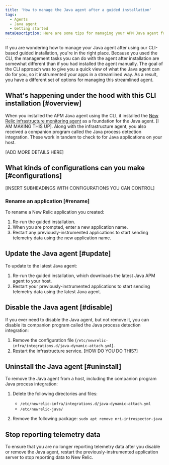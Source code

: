 ```yaml
---
title: 'How to manage the Java agent after a guided installation'
tags:
  - Agents
  - Java agent
  - Getting started
metaDescription: Here are some tips for managing your APM Java agent following the guided installation.
---
```


If you are wondering how to manage your Java agent after using our CLI-based guided installation, you're in the right place. Because you used the CLI, the management tasks you can do with the agent after installation are somewhat different than if you had installed the agent manually. The goal of the CLI approach was to give you a quick view of what the Java agent can do for you, so it instrumented your apps in a streamlined way. As a result, you have a different set of options for managing this streamlined agent.


## What's happening under the hood with this CLI installation [#overview]

When you installed the APM Java agent using the CLI, it installed the [New Relic infrastructure monitoring agent](https://docs.newrelic.com/docs/infrastructure/install-infrastructure-agent/get-started/install-infrastructure-agent/) as a foundation for the Java agent. [I AM MAKING THIS UP]. Along with the infrastructure agent, you also received a companion program called the Java process detection integration. These work in tandem to check to for Java applications on your host.

[ADD MORE DETAILS HERE]

## What kinds of configurations can you make [#configurations]

[INSERT SUBHEADINGS WITH CONFIGURATIONS YOU CAN CONTROL]

### Rename an application [#rename]

To rename a New Relic application you created:

1. Re-run the guided installation.
2. When you are prompted, enter a new application name.
3. Restart any previously-instrumented applications to start sending telemetry data using the new application name.

## Update the Java agent [#update]

To update to the latest Java agent:

1. Re-run the guided installation, which downloads the latest Java APM agent to your host.
2. Restart your previously-instrumented applications to start sending telemetry data using the latest Java agent.


## Disable the Java agent [#disable]

If you ever need to disable the Java agent, but not remove it, you can disable its companion program called the Java process detection integration:

1. Remove the configuration file (`/etc/newrelic-infra/integrations.d/java-dynamic-attach.yml`).
2. Restart the infrastructure service. [HOW DO YOU DO THIS?]

## Uninstall the Java agent [#uninstall]

To remove the Java agent from a host, including the companion program Java process integration:

1. Delete the following directories and files:

    * `/etc/newrelic-infra/integrations.d/java-dynamic-attach.yml`
    * `/etc/newrelic-java/`

2. Remove the following package: `sudo apt remove nri-introspector-java`

## Stop reporting telemetry data

To ensure that you are no longer reporting telemetry data after you disable or remove the Java agent, restart the previously-instrumented application server to stop reporting data to New Relic.
